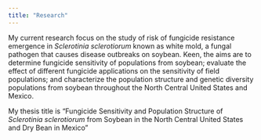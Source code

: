 ```yaml
---
title: "Research"
---
```



My current research focus on the study of risk of fungicide resistance emergence in _Sclerotinia sclerotiorum_ known as white mold, a fungal pathogen that causes disease outbreaks on soybean. Keen, the aims are  to determine fungicide sensitivity of populations from soybean; evaluate the effect of different fungicide applications on the sensitivity of field populations; and characterize the population structure and genetic diversity populations from soybean throughout the North Central United States and Mexico.

My thesis title is "Fungicide Sensitivity and Population Structure of _Sclerotinia sclerotiorum_ from Soybean in
the North Central United States and Dry Bean
in Mexico"